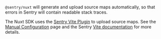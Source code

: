 `@sentry/nuxt` will generate and upload source maps automatically, so that errors in Sentry will contain readable stack traces.

The Nuxt SDK uses the [Sentry Vite Plugin](https://www.npmjs.com/package/@sentry/vite-plugin/v/2.14.2) to upload source maps. See the [Manual Configuration](../manual-setup/#configure-source-maps-upload) page and the Sentry [Vite documentation](https://www.npmjs.com/package/@sentry/vite-plugin/v/2.14.2#configuration) for more details.
